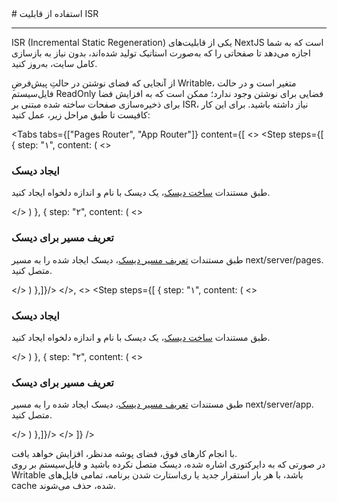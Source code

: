 

<Layout>
<Head>
<title>مستندات استفاده از قابلیت ISR در NextJS - لیارا</title>
</Head>
# استفاده از قابلیت ISR
<hr className="mb-2" />

ISR (Incremental Static Regeneration) یکی از قابلیت‌های  NextJS است که به شما اجازه می‌دهد تا صفحاتی را که به‌صورت استاتیک تولید شده‌اند، بدون نیاز به بازسازی کامل سایت، به‌روز کنید.

از آنجایی که فضای نوشتن در حالتِ پیش‌فرضِ Writable، متغیر است و در حالت فایل‌سیستم ReadOnly   فضایی برای نوشتن وجود ندارد؛ ممکن است که به افزایش فضا برای ذخیره‌سازی صفحات ساخته شده مبتنی بر ISR، نیاز داشته باشید. برای این کار کافیست تا طبق مراحل زیر، عمل کنید:

<Tabs 
    tabs={["Pages Router", "App Router"]} 
    content={[
    <>
        <Step  steps={[
        {
        step: "۱",
        content: (
        <>
                <h3>ایجاد دیسک</h3>
                <p>طبق مستندات <a href="../../disks/manage/create" className="blue-link">ساخت دیسک</a>، یک دیسک با نام و اندازه دلخواه ایجاد کنید.</p>
        </>
        )
        },
        {
        step: "۲",
        content: (
        <>
                <h3>تعریف مسیر برای دیسک</h3>
                <p>طبق مستندات <a href="../../disks/manage/route" className="blue-link">تعریف مسیر دیسک</a>، دیسک ایجاد شده را به مسیر <Important>next/server/pages.</Important> متصل کنید.</p>
        </>
        )
        },]}/>
    </>,
    <>
    <Step  steps={[
        {
        step: "۱",
        content: (
        <>
                <h3>ایجاد دیسک</h3>
                <p>طبق مستندات <a href="../../disks/manage/create" className="blue-link">ساخت دیسک</a>، یک دیسک با نام و اندازه دلخواه ایجاد کنید.</p>
        </>
        )
        },
        {
        step: "۲",
        content: (
        <>
                <h3>تعریف مسیر برای دیسک</h3>
                <p>طبق مستندات <a href="../../disks/manage/route" className="blue-link">تعریف مسیر دیسک</a>، دیسک ایجاد شده را به مسیر <Important>next/server/app.</Important> متصل کنید.</p>
        </>
        )
        },]}/>
    </>
]} 
/>

<div className="h-4" />
با انجام کارهای فوق، فضای پوشه مدنظر، افزایش خواهد یافت.
<div className="h-4" />

<Alert variant="warning">
در صورتی که به دایرکتوری اشاره شده، دیسک متصل نکرده باشید و فایل‌سیستم بر روی Writable باشد، با هر بار استقرار جدید یا ری‌استارت شدن برنامه، تمامی فایل‌های cache شده، حذف می‌شوند.
</Alert>
<NextPage next="./reach-static-files"/>
</Layout>